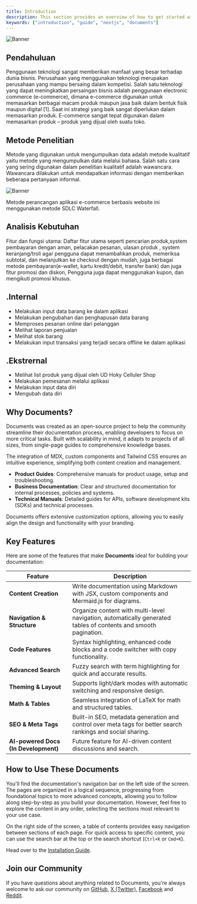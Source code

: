 ```yaml
---
title: Introduction
description: This section provides an overview of how to get started with the Documents, Next.js Document Starter Kit.
keywords: ["introduction", "guide", "nextjs", "documents"]
---
```


![Banner](/images/banner.png "Documents")

## Pendahuluan

Penggunaan teknologi sangat memberikan manfaat yang besar terhadap dunia bisnis. 
Perusahaan yang menggunakan teknologi merupakan perusahaan yang mampu bersaing dalam kompetisi. 
Salah satu teknologi yang dapat meningkatkan persaingan bisnis adalah penggunaan electronic commerce (e-commerce),
dimana e-commerce digunakan untuk memasarkan berbagai macam produk maupun jasa baik dalam bentuk fisik maupun digital [1].
Saat ini strategi yang baik sangat diperlukan dalam memasarkan produk. 
E-commerce sangat tepat digunakan dalam memasarkan produk – produk yang dijual oleh suatu toko.


## Metode Penelitian

Metode yang digunakan untuk mengumpulkan data adalah metode kualitatif yaitu metode yang mengumpulkan data melalui bahasa.
Salah satu cara yang sering digunakan dalam penelitian kualitatif adalah wawancara. Wawancara dilakukan untuk mendapatkan
informasi dengan memberikan beberapa pertanyaan informal.

![Banner](/images/downloud.png "Waterfall")

Metode perancangan aplikasi e-commerce berbasis website ini menggunakan metode SDLC Waterfall.

## Analisis Kebutuhan

Fitur dan fungsi utama: Daftar fitur utama seperti pencarian produk,system
pembayaran dengan aman, pelacakan pesanan, ulasan produk , system
keranjang/troli agar pengguna dapat menambahkan produk, memeriksa subtotal,
dan melanjutkan ke checkout dengan mudah, juga berbagai metode
pembayaran(e-wallet, kartu kredit/debit, transfer bank) dan juga fitur promosi
dan diskon, Pengguna juga dapat menggunakan kupon, dan mengikuti promosi
khusus.

## .Internal
- Melakukan input data barang ke dalam aplikasi
- Melakukan pengubahan dan penghapusan data barang 
- Memproses pesanan online dari pelanggan 
- Melihat laporan penjualan 
- Melihat stok barang 
- Melakukan input transaksi yang terjadi secara offline ke dalam aplikasi

## .Ekstrernal
- Melihat list produk yang dijual oleh UD Hoky Celluler Shop
- Melakukan pemesanan melalui aplikasi
- Melakukan input data diri
- Mengubah data diri




<CardGrid>
  <Card
    subtitle="Instructions"
    title="Installation"
    description="Get started with Documents using our quick start installation guide to get your project started."
    href="/docs/introduction/installation"
  />
  <Card
    subtitle="Setup"
    title="Site Settings"
    description="Setting up your Documents projects layout, links and search engine optimisation."
    href="/docs/introduction/setup"
  />
  <Card
    subtitle="Support"
    title="Rubix Studios"
    description="Australia's leading branding, marketing and web development company."
    href="https://www.rubixstudios.com.au/"
    external={true}
  />
</CardGrid>

## Why Documents?

Documents was created as an open-source project to help the community streamline their documentation process, enabling developers to focus on more critical 
tasks. Built with scalability in mind, it adapts to projects of all sizes, from single-page guides to comprehensive knowledge bases. 

The integration of MDX, custom components and Tailwind CSS ensures an intuitive experience, simplifying both content creation and management. 

  - **Product Guides**: Comprehensive manuals for product usage, setup and troubleshooting.
  - **Business Documentation**: Clear and structured documentation for internal processes, policies and systems.
  - **Technical Manuals**: Detailed guides for APIs, software development kits (SDKs) and technical processes.

Documents offers extensive customization options, allowing you to easily align the design and functionality with your branding.

## Key Features

Here are some of the features that make **Documents** ideal for building your documentation:

| Feature                              | Description                                                                                                      |
|--------------------------------------|------------------------------------------------------------------------------------------------------------------|
| **Content Creation**                 | Write documentation using Markdown with JSX, custom components and Mermaid.js for diagrams.                      |
| **Navigation & Structure**           | Organize content with multi-level navigation, automatically generated tables of contents and smooth pagination.  |
| **Code Features**                    | Syntax highlighting, enhanced code blocks and a code switcher with copy functionality.                           |
| **Advanced Search**                  | Fuzzy search with term highlighting for quick and accurate results.                                              |
| **Theming & Layout**                 | Supports light/dark modes with automatic switching and responsive design.                                        |
| **Math & Tables**                    | Seamless integration of LaTeX for math and structured tables.                                                    |
| **SEO & Meta Tags**                  | Built-in SEO, metadata generation and control over meta tags for better search rankings and social sharing.      |
| **AI-powered Docs (In Development)** | Future feature for AI-driven content discussions and search.                                                     |

## How to Use These Documents

You'll find the documentation's navigation bar on the left side of the screen. The pages are organized in a logical sequence, progressing from foundational 
topics to more advanced concepts, allowing you to follow along step-by-step as you build your documentation. However, feel free to explore the content in 
any order, selecting the sections most relevant to your use case.

On the right side of the screen, a table of contents provides easy navigation between sections of each page. For quick access to specific content, you can 
use the search bar at the top or the search shortcut (`Ctrl+K` or `Cmd+K`).

Head over to the [Installation Guide](/docs/introduction/installation).

## Join our Community

If you have questions about anything related to Documents, you're always welcome to ask our community on [GitHub](https://github.com/rubixvi/rubix-documents), [X (Twitter)](https://x.com/rubixstory), [Facebook](https://www.facebook.com/rubixstudios) 
and [Reddit](https://www.reddit.com/r/RubixStudios/).
